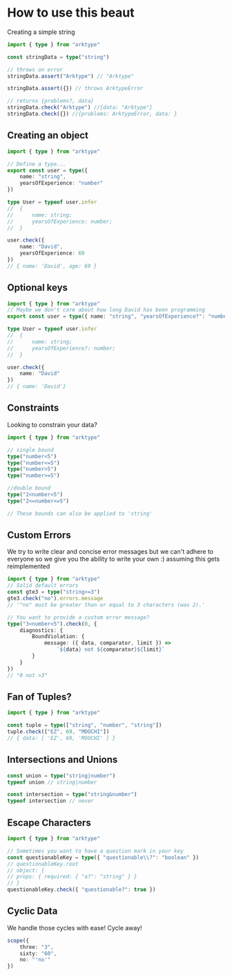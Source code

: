 # How to use this beaut

Creating a simple string

```ts
import { type } from "arktype"

const stringData = type("string")

// throws on error
stringData.assert("Arktype") // "Arktype"

stringData.assert({}) // throws ArktypeError

// returns {problems?, data}
stringData.check("Arktype") //{data: "Arktype"}
stringData.check({}) //{problems: ArktypeError, data: }
```

## Creating an object

```ts
import { type } from "arktype"

// Define a type...
export const user = type({
    name: "string",
    yearsOfExperience: "number"
})

type User = typeof user.infer
//  {
//      name: string;
//      yearsOfExperience: number;
//  }

user.check({
    name: "David",
    yearsOfExperience: 69
})
// { name: 'David', age: 69 }
```

## Optional keys

```ts
import { type } from "arktype"
// Maybe we don't care about how long David has been programming
export const user = type({ name: "string", "yearsOfExperience?": "number" })

type User = typeof user.infer
//  {
//      name: string;
//      yearsOfExperience?: number;
//  }

user.check({
    name: "David"
})
// { name: 'David'}
```

## Constraints

Looking to constrain your data?

```ts
import { type } from "arktype"

// single bound
type("number<5")
type("number<=5")
type("number>5")
type("number>=5")

//double bound
type("2<number<5")
type("2<=number<=5")

// These bounds can also be applied to 'string'
```

## Custom Errors

We try to write clear and concise error messages but we can't adhere to everyone so we give you the ability to write your own :)
assuming this gets reimplemented

```ts
import { type } from "arktype"
// Solid default errors
const gte3 = type("string>=3")
gte3.check("no").errors.message
// '"no" must be greater than or equal to 3 characters (was 2).'

// You want to provide a custom error message?
type("3<number<5").check(0, {
    diagnostics: {
        BoundViolation: {
            message: ({ data, comparator, limit }) =>
                `${data} not ${comparator}${limit}`
        }
    }
})
// "0 not >3"
```

## Fan of Tuples?

```ts
import { type } from "arktype"

const tuple = type(["string", "number", "string"])
tuple.check(["EZ", 69, "MOOCHI"])
// { data: [ 'EZ', 69, 'MOOCHI' ] }
```

## Intersections and Unions

```ts
const union = type("string|number")
typeof union // string|number

const intersection = type("string&number")
typeof intersection // never
```

## Escape Characters

```ts
import { type } from "arktype"

// Sometimes you want to have a question mark in your key
const questionableKey = type({ "questionable\\?": "boolean" })
// questionableKey.root
// object: {
// props: { required: { "a?": "string" } }
// }
questionableKey.check({ "questionable?": true })
```

## Cyclic Data

We handle those cycles with ease! Cycle away!

```ts
scope({
    three: "3",
    sixty: "60",
    no: "'no'"
})
```

<TOCInline toc={toc} />
